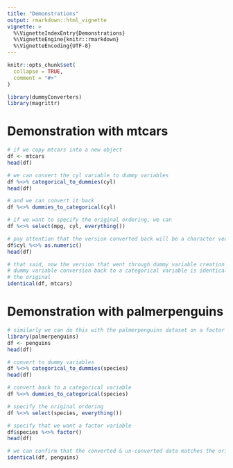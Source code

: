 ```yaml
---
title: "Demonstrations"
output: rmarkdown::html_vignette
vignette: >
  %\VignetteIndexEntry{Demonstrations}
  %\VignetteEngine{knitr::rmarkdown}
  %\VignetteEncoding{UTF-8}
---
```


```r
knitr::opts_chunk$set(
  collapse = TRUE,
  comment = "#>"
)
```

```r
library(dummyConverters)
library(magrittr)
```

# Demonstration with mtcars

```r
# if we copy mtcars into a new object
df <- mtcars 
head(df)

# we can convert the cyl variable to dummy variables
df %<>% categorical_to_dummies(cyl)
head(df)

# and we can convert it back 
df %<>% dummies_to_categorical(cyl) 

# if we want to specify the original ordering, we can
df %<>% select(mpg, cyl, everything())

# pay attention that the version converted back will be a character vector
df$cyl %<>% as.numeric()
head(df)

# that said, now the version that went through dummy variable creation and
# dummy variable conversion back to a categorical variable is identical with
# the original
identical(df, mtcars)
```


# Demonstration with palmerpenguins 

```r
# similarly we can do this with the palmerpenguins dataset on a factor variable
library(palmerpenguins)
df <- penguins
head(df)

# convert to dummy variables
df %<>% categorical_to_dummies(species)
head(df)

# convert back to a categorical variable
df %<>% dummies_to_categorical(species)

# specify the original ordering
df %<>% select(species, everything())

# specify that we want a factor variable
df$species %<>% factor()
head(df)

# we can confirm that the converted & un-converted data matches the original 
identical(df, penguins)
```

